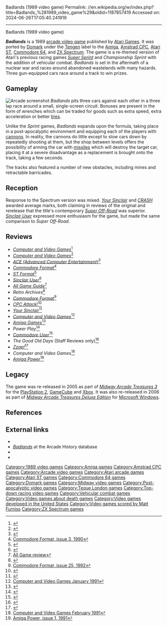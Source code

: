 Badlands (1989 video game)
Permalink: //en.wikipedia.org/w/index.php?title=Badlands_%281989_video_game%29&oldid=1187857419
Accessed on: 2024-06-26T17:05:40.241919



------
Badlands (1989 video game)
{{about|the 1989 Atari video game|the Konami laserdisc video game|Badlands (1984 video game)|the 2013 video game|Badland (video game)}}
{{Ref improve|date=May 2015}}
{{Short description|1989 arcade game}}
{{Infobox video game 
|title = Badlands
|image = Badlands Cover.jpg
|developer = [[Atari Games]]<br>Teque (ports)
|publisher = Atari Games<br>[[Domark]] (ports)
|designer = Kelly Turner
|programmer = Kelly Turner<br>Norm Avellar
|artist = Kris Moser<br>Sam Comstock<br>Bridget Erdmann
|composer = John Paul<br>Brad Fuller<br>Matt Furniss (ports)
|released = {{vgrelease|NA|December 22, 1989<ref>{{cite web |title=Badlands (Registration Number PA0000518937) |url=https://cocatalog.loc.gov |website=[[United States Copyright Office]] |access-date=21 September 2021}}</ref>|EU|January 1990<ref name="RePlay">{{cite magazine |last=Openshaw |first=Mary |title=ATEI '90: major international show rings in new year with good spread of new products |magazine=RePlay |date=March 1990 |volume=15 |issue=6 |pages=126–32 |url=https://archive.org/details/re-play-volume-14-issue-no.-6-march-1990-600dpi/RePlay%20-%20Volume%2014%2C%20Issue%20No.%206%20-%20March%201990/page/126}}</ref>}}
|genre = [[Racing game|Racing]], [[Vehicular combat game|vehicular combat]]
|platforms = [[Arcade video game|Arcade]], [[Amiga]], [[Amstrad CPC]], [[Atari ST]], [[Commodore 64]], [[ZX Spectrum]]
}}

'''''Badlands''''' is a 1989 [[arcade video game]] published by [[Atari Games]]. It was ported by [[Domark]] under the [[Tengen (company)|Tengen]] label to the [[Amiga]], [[Amstrad CPC]], [[Atari ST]], [[Commodore 64]], and [[ZX Spectrum]]. The game is a re-themed version of Atari's previous racing games ''[[Super Sprint]]'' and ''Championship Sprint'' with the addition of vehicular combat. ''Badlands'' is set in the aftermath of a nuclear war and races around abandoned wastelands with many hazards. Three gun-equipped cars race around a track to win prizes.

==Gameplay==
[[Image:Badlands Arcade.png|thumb|left|Arcade screenshot]]
''Badlands'' pits three cars against each other in a three lap race around a small, single-screen circuit. Bonuses are present in the form of wrenches which can be traded for goods such as extra speed, extra acceleration or better [[tires]].

Unlike the ''Sprint'' games, ''Badlands'' expands upon the formula, taking place in a post-apocalyptic environment and equipping each of the players with [[cannon]]s. In reality, the cannons do little except to slow cars down by repeatedly shooting at them, but the shop between levels offers the possibility of arming the car with [[missile]]s which will destroy the target car, placing it at a severe disadvantage as a replacement is brought onto the track, taking a few seconds.

The tracks also featured a number of new obstacles, including mines and retractable barricades.

==Reception==
Response to the Spectrum version was mixed. ''[[Your Sinclair]]'' and ''[[Crash (magazine)|CRASH]]'' awarded average marks, both claiming in reviews of the original and rerelease that the title's contemporary ''[[Ivan 'Ironman' Stewart's Super Off Road|Super Off-Road]]'' was superior.{{citation needed|date=August 2016}} ''[[Sinclair User]]'' expressed more enthusiasm for the game, but made the same comparison to ''Super Off-Road''.{{citation needed|date=August 2016}}

==Reviews==
* ''[[Computer and Video Games]]''<ref>{{cite web | url=https://archive.org/details/cvg-magazine-108/page/n51/mode/2up | title=CVG Magazine Issue 108 | date=November 1990}}</ref>
* ''[[Computer and Video Games]]''<ref>{{cite web | url=https://archive.org/details/cvg-magazine-100/page/n76/mode/2up | title=CVG Magazine Issue 100 | date=March 1990}}</ref>
* ''[[ACE (Advanced Computer Entertainment)]]''<ref>{{cite web | url=https://archive.org/details/ace-magazine-41/page/n54/mode/2up | title=ACE Magazine Issue 41 | date=February 1991}}</ref>
* ''[[Commodore Format]]''<ref>[https://archive.org/stream/commodore-format-magazine-03/Commodore_Format_Issue_03_1990_12#page/n91/mode/2up Commodore Format, issue 3, 1990]</ref>
* ''[[ST Format]]''<ref>{{cite web | url=http://www.atarimania.com/atari-magazine-issue-st-format-issue-18_1425.html | title=ST Format (Issue 18) - January - 1991: Atari magazine scans, PDF}}</ref>
* ''[[Sinclair User]]''<ref>{{cite web | url=https://archive.org/details/sinclair-user-magazine-099/page/n55/mode/2up | title=Sinclair User Magazine Issue 099 | date=May 1990}}</ref>
* ''[[All Game Guide]]''<ref>[http://allgame.com/game.php?id=9583&tab=review All Game review]</ref>
* ''Retro Archives''<ref>{{cite web | url=https://retroarchives.fr/badlands-atari-games-corporation/#1 | title=Badlands (Atari Games Corporation) | date=14 March 2020}}</ref>
* ''[[Commodore Format]]''<ref>[https://archive.org/stream/commodore-format-magazine-25/Commodore_Format_Issue_25_1992_10#page/n47/mode/2up Commodore Format, issue 25, 1992] </ref>
* ''[[CPC Attack!]]''<ref>{{cite web | url=https://archive.org/details/cpc-attack-magazine-06/page/n28/mode/2up | title=CPC Attack Magazine Issue 06}}</ref>
* ''[[Your Sinclair]]''<ref>{{cite web | url=https://archive.org/details/your-sinclair-60/page/n71/mode/2up | title=Your Sinclair Magazine Issue 60 | date=December 1990}}</ref>
* ''[[Computer and Video Games]]''<ref>[https://archive.org/stream/computer-video-games-magazine-110/CVG110_Jan_1991#page/n93/mode/2up Computer and Video Games January 1991]</ref>
* ''[[Amiga Games]]''<ref>{{Cite web|url=https://www.kultboy.com/index.php?site=t&id=9020|title=Kultboy.com - DIE Kult-Seite über die alten Spiele-Magazine und Retro-Games!|website=www.kultboy.com|accessdate=27 March 2023}}</ref>
* ''Power Play''<ref>{{cite web | url=http://www.kultpower.de/archiv/heft_powerplay_1990-04_seite130 | title=Kultpower Archiv: Komplettscan Powerplay 4/1990}}</ref>
* ''[[Commodore User]]''<ref>{{cite web | url=https://archive.org/details/commodore-user-magazine-77/page/n90/mode/2up | title=Commodore User Magazine Issue 77 | date=February 1990}}</ref>
* ''The Good Old Days'' (Staff Reviews only)<ref>{{cite web | url=https://www.goodolddays.net/game/id%2C1482/BadLands.html | title=MechWarrior 2: 31st Century Combat}}</ref>
* ''[[Zzap!64|Zzap!]]''<ref>{{cite web | url=https://archive.org/details/zzapp_64_issue_068_600dpi/page/n80/mode/2up | title=Zzap! 64 Issue 068 (HQ)}}</ref>
* ''Computer and Video Games''<ref>[https://archive.org/stream/computer-video-games-magazine-111/CVG111_Feb_1991#page/n61/mode/2up Computer and Video Games February 1991]</ref>
* ''[[Amiga Power]]''<ref>[https://archive.org/stream/Amiga_Power_Issue_01_1991-05_Future_Publishing_GB#page/n104/mode/1up Amiga Power, issue 1, 1991]</ref>

==Legacy==
The game was re-released in 2005 as part of ''[[Midway Arcade Treasures 3]]'' for the [[PlayStation 2]], [[GameCube]] and [[Xbox (console)|Xbox]]. It was also re-released in 2006 as part of ''[[Midway Arcade Treasures Deluxe Edition]]'' for [[Microsoft Windows]].

==References==
{{Reflist}}

==External links==
* {{KLOV game|id=6993|name=Badlands}}
* [http://www.arcade-history.com/?page=detail&id=164 ''Badlands''] at the Arcade History database
* {{WoS game|id=0000380|name=Badlands}}
* {{lemon64 game|id=197}}

{{Atari Games}}
{{DEFAULTSORT:Badlands}}

[[Category:1989 video games]]
[[Category:Amiga games]]
[[Category:Amstrad CPC games]]
[[Category:Arcade video games]]
[[Category:Atari arcade games]]
[[Category:Atari ST games]]
[[Category:Commodore 64 games]]
[[Category:Domark games]]
[[Category:Midway video games]]
[[Category:Post-apocalyptic video games]]
[[Category:Teque London games]]
[[Category:Top-down racing video games]]
[[Category:Vehicular combat games]]
[[Category:Video games about death games]]
[[Category:Video games developed in the United States]]
[[Category:Video games scored by Matt Furniss]]
[[Category:ZX Spectrum games]]
